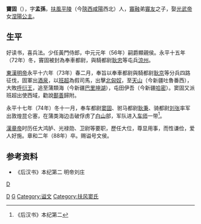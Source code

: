 '''竇固'''（{{bd|1世紀||88年|catIdx=D窦}}），字'''孟孫'''，[[扶風|扶風]][[平陵|平陵]]（今[[陝西|陝西]][[咸陽|咸陽]]西北）人，[[竇融|竇融]]弟[[竇友|竇友]]之子，娶[[光武帝|光武帝]]女[[涅陽公主|涅陽公主]]。

==生平==
好读书，喜兵法。少任黃門侍郎，中元元年（56年）嗣爵顯親侯。永平十五年（72年）冬，竇固被封為奉車都尉，與騎都尉[[耿忠|耿忠]]等屯兵[[涼州|涼州]]。

[[東漢|東漢]][[漢明帝|明帝]]永平十六年（73年）春二月，奉旨以奉車都尉與騎都尉[[耿京|耿京]]等分兵四路征伐，固軍出[[酒泉|酒泉]]，以[[班超|班超]]為假司馬，出擊[[北匈奴|北匈奴]]，至[[天山|天山]]（今新疆吐魯番西），大敗[[呼衍王|呼衍王]]，追至蒲類海（今新疆[[巴里坤湖|巴里坤湖]]），屯田伊吾（今新疆[[哈密|哈密]]）。窦固又派班超出使西域，勸說[[鄯善|鄯善]]歸附。

永平十七年（74年）冬十一月，奉车都尉[[窦固|窦固]]、驸马都尉[[耿秉|耿秉]]、骑都尉[[刘张|刘张]]率军出敦煌昆仑塞，在蒲类海边击破俘虏了[[白山|白山]]部，军队进入[[车师|车师]]一带<ref>《后汉书》本纪第二</ref>。

[[漢章帝|漢章帝]]时历任大鸿胪、光禄勋、卫尉等要职，歷任大位，尊显用事，而性谦俭，爱人好施。章和二年（88年）卒。赐谥号文侯。

==参考资料==
*《后汉书》本纪第二 明帝刘庄

[[Category:東漢軍事人物|D]]
[[category:咸阳人|D]]
[[Category:窦姓|G]]
[[Category:谥文|Category:谥文]]
[[Category:扶风窦氏|Category:扶风窦氏]]